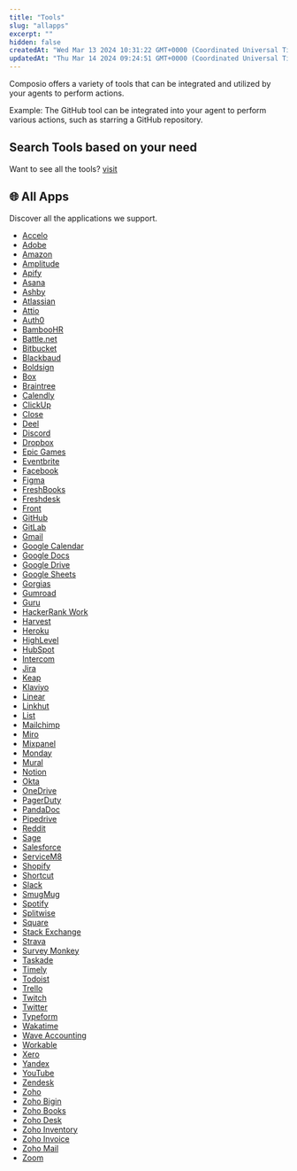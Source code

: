 ```yaml
---
title: "Tools"
slug: "allapps"
excerpt: ""
hidden: false
createdAt: "Wed Mar 13 2024 10:31:22 GMT+0000 (Coordinated Universal Time)"
updatedAt: "Thu Mar 14 2024 09:24:51 GMT+0000 (Coordinated Universal Time)"
---
```

Composio offers a variety of tools that can be integrated and utilized by your agents to perform actions.

Example: 
The GitHub tool can be integrated into your agent to perform various actions, such as starring a GitHub repository.

## Search Tools based on your need
<CardGroup>
<Card title="Software Tools" icon="inbox" href="./category/softwaretools">
</Card>

<Card title="Search Tools" icon="magnifying-glass" href="./category/searchtools">
</Card>

<Card title="Code Interpreter" icon="code" href="./category/codeinterpreter">
</Card>

<Card title="System Tools" icon="computer" href="./category/systemtools">
</Card>

</CardGroup>



Want to see all the tools? [visit](https://app.composio.dev/apps?category=all)

## 🌐 All Apps
Discover all the applications we support.

- [Accelo](/apps/accelo)
- [Adobe](/apps/adobe)
- [Amazon](/apps/amazon)
- [Amplitude](/apps/amplitude)
- [Apify](/apps/apify)
- [Asana](/apps/asana)
- [Ashby](/apps/ashby)
- [Atlassian](/apps/atlassian)
- [Attio](/apps/attio)
- [Auth0](/apps/auth0)
- [BambooHR](/apps/bamboohr)
- [Battle.net](/apps/battle-net)
- [Bitbucket](/apps/bitbucket)
- [Blackbaud](/apps/blackbaud)
- [Boldsign](/apps/boldsign)
- [Box](/apps/box)
- [Braintree](/apps/braintree)
- [Calendly](/apps/calendly)
- [ClickUp](/apps/clickup)
- [Close](/apps/close)
- [Deel](/apps/deel)
- [Discord](/apps/discord)
- [Dropbox](/apps/dropbox)
- [Epic Games](/apps/epic-games)
- [Eventbrite](/apps/eventbrite)
- [Facebook](/apps/facebook)
- [Figma](/apps/figma)
- [FreshBooks](/apps/freshbooks)
- [Freshdesk](/apps/freshdesk)
- [Front](/apps/front)
- [GitHub](/apps/github)
- [GitLab](/apps/gitlab)
- [Gmail](/apps/gmail)
- [Google Calendar](/apps/google-calendar)
- [Google Docs](/apps/google-docs)
- [Google Drive](/apps/google-drive)
- [Google Sheets](/apps/google-sheets)
- [Gorgias](/apps/gorgias)
- [Gumroad](/apps/gumroad)
- [Guru](/apps/guru)
- [HackerRank Work](/apps/hackerrank-work)
- [Harvest](/apps/harvest)
- [Heroku](/apps/heroku)
- [HighLevel](/apps/highlevel)
- [HubSpot](/apps/hubspot)
- [Intercom](/apps/intercom)
- [Jira](/apps/jira)
- [Keap](/apps/keap)
- [Klaviyo](/apps/klaviyo)
- [Linear](/apps/linear)
- [Linkhut](/apps/linkhut)
- [List](/apps/list)
- [Mailchimp](/apps/mailchimp)
- [Miro](/apps/miro)
- [Mixpanel](/apps/mixpanel)
- [Monday](/apps/monday)
- [Mural](/apps/mural)
- [Notion](/apps/notion)
- [Okta](/apps/okta)
- [OneDrive](/apps/one-drive)
- [PagerDuty](/apps/pagerduty)
- [PandaDoc](/apps/pandadoc)
- [Pipedrive](/apps/pipedrive)
- [Reddit](/apps/reddit)
- [Sage](/apps/sage)
- [Salesforce](/apps/salesforce)
- [ServiceM8](/apps/servicem8)
- [Shopify](/apps/shopify)
- [Shortcut](/apps/shortcut)
- [Slack](/apps/slack)
- [SmugMug](/apps/smugmug)
- [Spotify](/apps/spotify)
- [Splitwise](/apps/splitwise)
- [Square](/apps/square)
- [Stack Exchange](/apps/stack-exchange)
- [Strava](/apps/strava)
- [Survey Monkey](/apps/survey-monkey)
- [Taskade](/apps/taskade)
- [Timely](/apps/timely)
- [Todoist](/apps/todoist)
- [Trello](/apps/trello)
- [Twitch](/apps/twitch)
- [Twitter](/apps/twitter)
- [Typeform](/apps/typeform)
- [Wakatime](/apps/wakatime)
- [Wave Accounting](/apps/wave-accounting)
- [Workable](/apps/workable)
- [Xero](/apps/xero)
- [Yandex](/apps/yandex)
- [YouTube](/apps/youtube)
- [Zendesk](/apps/zendesk)
- [Zoho](/apps/zoho)
- [Zoho Bigin](/apps/zoho-bigin)
- [Zoho Books](/apps/zoho-books)
- [Zoho Desk](/apps/zoho-desk)
- [Zoho Inventory](/apps/zoho-inventory)
- [Zoho Invoice](/apps/zoho-invoice)
- [Zoho Mail](/apps/zoho-mail)
- [Zoom](/apps/zoom)
